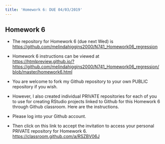 ```yaml
---
title: 'Homework 6: DUE 04/03/2019'
---
```


## Homework 6

* The repository for Homework 6 (due next Wed) is [https://github.com/melindahiggins2000/N741_Homework06_regression](https://github.com/melindahiggins2000/N741_Homework06_regression)

* Homework 6 instructions can be viewed at [https://htmlpreview.github.io/?https://github.com/melindahiggins2000/N741_Homework06_regression/blob/master/homework6.html](https://htmlpreview.github.io/?https://github.com/melindahiggins2000/N741_Homework06_regression/blob/master/homework6.html) 

* You are welcome to fork my Github repository to your own PUBLIC repository if you wish.

* However, I also created individual PRIVATE repositories for each of you to use for creating RStudio projects linked to Github for this Homework 6 through Github classroom. Here are the instructions.

* Please log into your Github account.

* Then click on this link to accept the invitation to access your personal PRIVATE repository for Homework 6. [https://classroom.github.com/a/RSZBV06J](https://classroom.github.com/a/RSZBV06J) 

